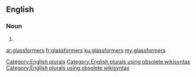 ==English==

===Noun===
{{head|en}}

# {{plural of|glassformer}}

[[Category:English plurals]][[Category:English plurals using obsolete wikisyntax]][[Category:English plurals using obsolete wikisyntax]]

[[ar:glassformers]]
[[fr:glassformers]]
[[ku:glassformers]]
[[my:glassformers]]